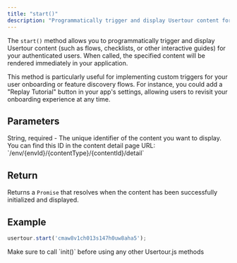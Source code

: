 ```yaml
---
title: "start()"
description: "Programmatically trigger and display Usertour content for authenticated users"
---
```

The `start()` method allows you to programmatically trigger and display Usertour content (such as flows, checklists, or other interactive guides) for your authenticated users. When called, the specified content will be rendered immediately in your application.

This method is particularly useful for implementing custom triggers for your user onboarding or feature discovery flows. For instance, you could add a "Replay Tutorial" button in your app's settings, allowing users to revisit your onboarding experience at any time.

## Parameters

<ParamField path="contentId" type="string" required>
String, required - The unique identifier of the content you want to display. You can find this ID in the content detail page URL: `/env/{envId}/{contentType}/{contentId}/detail`
</ParamField>

## Return
Returns a `Promise` that resolves when the content has been successfully initialized and displayed.

## Example

```javascript
usertour.start('cmaw8v1ch013s147h0uw8aha5');
```

<Note>
 Make sure to call `init()` before using any other Usertour.js methods
</Note>